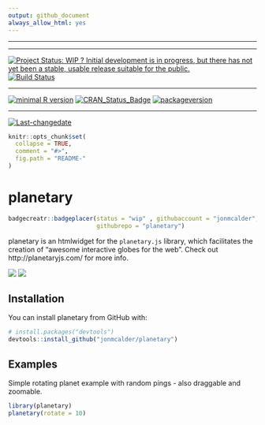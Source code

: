 ```yaml
---
output: github_document
always_allow_html: yes
---
```

 
---
 
 
---
 
[![Project Status: WIP ? Initial development is in progress, but there has not yet been a stable, usable release suitable for the public.](http://www.repostatus.org/badges/latest/wip.svg)](http://www.repostatus.org/#wip)
[![Build Status](https://travis-ci.org/jonmcalder/planetary.svg?branch=master)](https://travis-ci.org/jonmcalder/planetary)
 
---
 
[![minimal R version](https://img.shields.io/badge/R%3E%3D-3.1.0-6666ff.svg)](https://cran.r-project.org/)
[![CRAN_Status_Badge](http://www.r-pkg.org/badges/version/planetary)](https://cran.r-project.org/package=planetary)
[![packageversion](https://img.shields.io/badge/Package%20version-0.1.0-orange.svg?style=flat-square)](commits/master)
 
---
 
[![Last-changedate](https://img.shields.io/badge/last%20change-`r gsub('-', '--', Sys.Date())`-yellowgreen.svg)](/commits/master)

<!-- README.md is generated from README.Rmd. Please edit that file -->

```r
knitr::opts_chunk$set(
  collapse = TRUE,
  comment = "#>",
  fig.path = "README-"
)
```

# planetary

```r
badgecreatr::badgeplacer(status = "wip" , githubaccount = "jonmcalder", 
                         githubrepo = "planetary")
```

planetary is an htmlwidget for the `planetary.js` library, which facilitates the creation of "awesome interactive globes for the web". Check out http://planetaryjs.com/ for more info.

![](img/ex-rotating.png)
![](img/ex-quake.png)

## Installation

You can install planetary from GitHub with:

```r
# install.packages("devtools")
devtools::install_github("jonmcalder/planetary")
```

## Examples

Simple rotating planet example with random pings - also draggable and zoomable.

```r
library(planetary)
planetary(rotate = 10)
```
